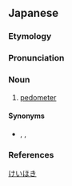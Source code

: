 ==Japanese==
{{ja-kanjitab|けい|ほ|き|yomi=o}}

===Etymology===
{{bor|ja|sort=けいほき|zh|計步器}}

===Pronunciation===
{{ja-pron|yomi=o|けいほき|acc=3|acc_ref=DJR}}

===Noun===
{{ja-noun|けいほき}}

# [[pedometer]]

====Synonyms====
* {{ja-r|歩数計|ほすうけい}}, {{ja-r|万歩計|まんぽけい}}, {{ja-r|ペドメーター}}

===References===
<references/>

[[Category:ja:Measuring instruments|けいほき]]